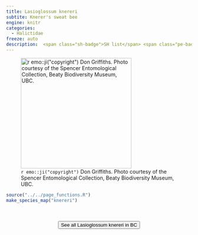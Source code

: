 ```yaml
---
title: Lasioglossum knereri
subtite: Knerer's sweat bee
engine: knitr
categories:
  - Halictidae
freeze: auto
description:  <span class="sh-badge">SH list</span> <span class="pe-badge">PM Evidence</span> <span class="gali-badge">Galiano</span>
---
```

![`r emo::ji("copyright")` Don Griffiths. Photo courtesy of the Spencer Entomological Collection, Beaty Biodiversity Museum, UBC.](https://www.zoology.ubc.ca/entomology/main/Hymenoptera/Halictidae/Lasioglossum%20knereri%20(3lateral)%20.jpg){height=300}





```r
source("../../page_functions.R")
make_species_map("knereri")
```
<br><br>
<center>


<a href="https://www.zoology.ubc.ca/entomology/main/Hymenoptera/Halictidae/Lasioglossum%20knereri.php"><button type="button" class="btn btn-secondary">See all Lasioglossum knereri in BC <i class="fa-solid fa-arrow-up-right-from-square"></i> </button></a>
</center>
